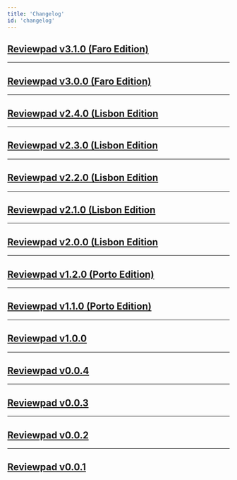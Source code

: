 ```yaml
---
title: 'Changelog'
id: 'changelog'
---
```



## [Reviewpad v3.1.0 (Faro Edition)](changelog/reviewpad-v310-faro-edition) 

<Reviewpadv310/>

***

## [Reviewpad v3.0.0 (Faro Edition)](changelog/reviewpad-v300-faro-edition) 

<Reviewpadv300/>

***

## [Reviewpad v2.4.0 (Lisbon Edition](changelog/reviewpad-v240-lisbon-edition) 

<Reviewpadv240/>

***

## [Reviewpad v2.3.0 (Lisbon Edition](changelog/reviewpad-v230-lisbon-edition) 

<Reviewpadv230/>

***

## [Reviewpad v2.2.0 (Lisbon Edition](changelog/reviewpad-v220-lisbon-edition) 

<Reviewpadv220/>

***

## [Reviewpad v2.1.0 (Lisbon Edition](changelog/reviewpad-v210-lisbon-edition)  

<Reviewpadv210/>

***

## [Reviewpad v2.0.0 (Lisbon Edition](changelog/reviewpad-v200-lisbon-edition) 

<Reviewpadv200/>

***

## [Reviewpad v1.2.0 (Porto Edition)](changelog/reviewpad-v120-porto-edition) 

<Reviewpadv120/>

***

## [Reviewpad v1.1.0 (Porto Edition)](changelog/reviewpad-v110-porto-edition) 

<Reviewpadv110/>

***

## [Reviewpad v1.0.0](changelog/reviewpad-v100) 

<Reviewpadv100/>

***

## [Reviewpad v0.0.4](changelog/reviewpad-v004) 

<Reviewpadv004/>

***

## [Reviewpad v0.0.3](changelog/reviewpad-v003) 

<Reviewpadv003/>

***

## [Reviewpad v0.0.2](changelog/reviewpad-v002) 

<Reviewpadv002/>

***

## [Reviewpad v0.0.1](changelog/reviewpad-v001) 

<Reviewpadv001/>